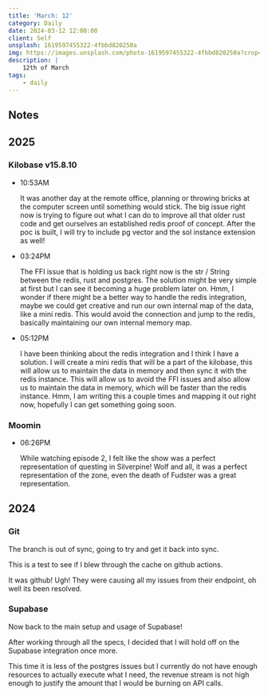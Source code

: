 ```yaml
---
title: 'March: 12'
category: Daily
date: 2024-03-12 12:00:00
client: Self
unsplash: 1619597455322-4fbbd820250a
img: https://images.unsplash.com/photo-1619597455322-4fbbd820250a?crop=entropy&cs=srgb&fm=jpg&ixid=MnwzNjM5Nzd8MHwxfHJhbmRvbXx8fHx8fHx8fDE2ODE3NDg2ODY&ixlib=rb-4.0.3&q=85
description: |
    12th of March
tags:
    - daily
---
```



<Adsense />



## Notes

## 2025

### Kilobase v15.8.10

-   10:53AM

    It was another day at the remote office, planning or throwing bricks at the computer screen until something would stick.
    The big issue right now is trying to figure out what I can do to improve all that older rust code and get ourselves an established redis proof of concept.
    After the poc is built, I will try to include pg vector and the sol instance extension as well!

-   03:24PM

    The FFI issue that is holding us back right now is the str / String between the redis, rust and postgres.
    The solution might be very simple at first but I can see it becoming a huge problem later on.
    Hmm, I wonder if there might be a better way to handle the redis integration, maybe we could get creative and run our own internal map of the data, like a mini redis.
    This would avoid the connection and jump to the redis, basically maintaining our own internal memory map.

-   05:12PM

    I have been thinking about the redis integration and I think I have a solution.
    I will create a mini redis that will be a part of the kilobase, this will allow us to maintain the data in memory and then sync it with the redis instance.
    This will allow us to avoid the FFI issues and also allow us to maintain the data in memory, which will be faster than the redis instance.
    Hmm, I am writing this a couple times and mapping it out right now, hopefully I can get something going soon.

### Moomin

-   06:26PM

    While watching episode 2, I felt like the show was a perfect representation of questing in Silverpine!
    Wolf and all, it was a perfect representation of the zone, even the death of Fudster was a great representation.

## 2024


### Git

The branch is out of sync, going to try and get it back into sync.

This is a test to see if I blew through the cache on github actions.

It was github! Ugh! They were causing all my issues from their endpoint, oh well its been resolved.


### Supabase

Now back to the main setup and usage of Supabase!

After working through all the specs, I decided that I will hold off on the Supabase integration once more.

This time it is less of the postgres issues but I currently do not have enough resources to actually execute what I need, the revenue stream is not high enough to justify the amount that I would be burning on API calls.
